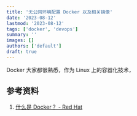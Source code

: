 ```yaml
---
title: '无公网环境配置 Docker 以及相关镜像'
date: '2023-08-12'
lastmod: '2023-08-12'
tags: ['docker', 'devops']
summary: ''
images: []
authors: ['default']
draft: true
---
```


Docker 大家都很熟悉，作为 Linux 上的容器化技术，


## 参考资料
1. [什么是 Docker？ - Red Hat](https://www.redhat.com/zh/topics/containers/what-is-docker)